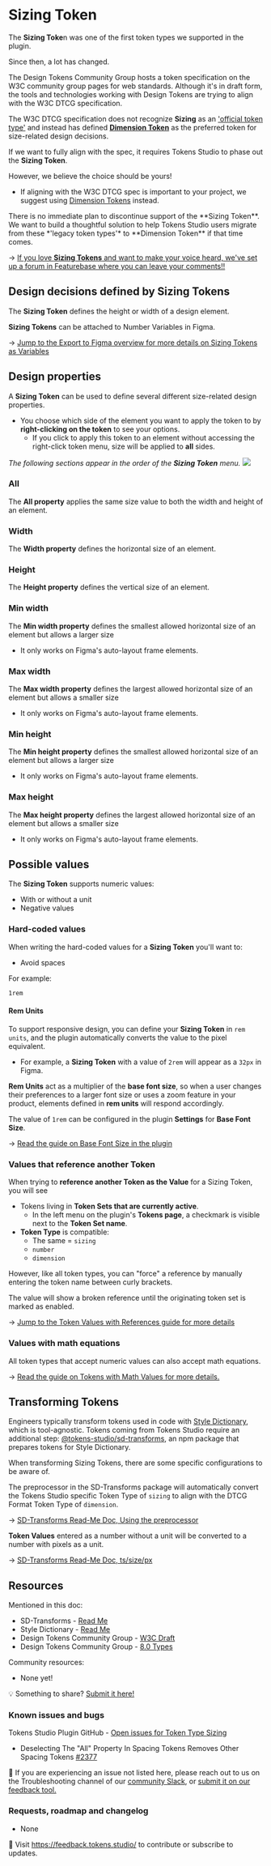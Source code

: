 # Sizing Token 
The **Sizing Toke**n was one of the first token types we supported in the plugin. 

Since then, a lot has changed. 

The Design Tokens Community Group hosts a token specification on the W3C community group pages for web standards. Although it's in draft form, the tools and technologies working with Design Tokens are trying to align with the W3C DTCG specification. 

The W3C DTCG specification does not recognize **Sizing** as an ['official token type'](https://tr.designtokens.org/format/#types) and instead has defined [**Dimension Token**](/token-types/token-type-dimension) as the preferred token for size-related design decisions.

If we want to fully align with the spec, it requires Tokens Studio to phase out the **Sizing Token**. 

However, we believe the choice should be yours!
- If aligning with the W3C DTCG spec is important to your project, we suggest using [Dimension Tokens](/token-types/token-type-dimension) instead.


<Callout type="info" emoji="✦">
There is no immediate plan to discontinue support of the **Sizing Token**.
We want to build a thoughtful solution to help Tokens Studio users migrate from these *'legacy token types'* to **Dimension Token** if that time comes. 
</Callout>

→ [If you love **Sizing Tokens** and want to make your voice heard, we've set up a forum in Featurebase where you can leave your comments!!](https://feedback.tokens.studio/p/w3c-dtcg-feedback)

## Design decisions defined by Sizing Tokens
The **Sizing Token** defines the height or width of a design element. 

**Sizing Tokens** can be attached to Number Variables in Figma. 

→ [Jump to the Export to Figma overview for more details on Sizing Tokens as Variables](/variables/creating-variables)

## Design properties
A **Sizing Token** can be used to define several different size-related design properties.
- You choose which side of the element you want to apply the token to by **right-clicking on the token** to see your options. 
	- If you click to apply this token to an element without accessing the right-click token menu, size will be applied to **all** sides. 

*The following sections appear in the order of the **Sizing Token** menu.* 
![](/token-types/tokens-dimension-rightClick-sizing-V2-01.png)

### All
The **All property** applies the same size value to both the width and height of an element.

### Width
The **Width property** defines the horizontal size of an element.

### Height 
The **Height property** defines the vertical size of an element.

### Min width 
The **Min width property** defines the smallest allowed horizontal size of an element but allows a larger size
- It only works on Figma's auto-layout frame elements. 

### Max width 
The **Max width property** defines the largest allowed horizontal size of an element but allows a smaller size
- It only works on Figma's auto-layout frame elements. 

### Min height 
The **Min height property** defines the smallest allowed horizontal size of an element but allows a larger size
- It only works on Figma's auto-layout frame elements. 

### Max height 
The **Max height property** defines the largest allowed horizontal size of an element but allows a smaller size
- It only works on Figma's auto-layout frame elements. 

## Possible values
The **Sizing Token** supports numeric values:
- With or without a unit
- Negative values

### Hard-coded values
When writing the hard-coded values for a **Sizing Token** you'll want to:
- Avoid spaces

For example:
```
1rem
```

#### Rem Units
To support responsive design, you can define your **Sizing Token** in `rem units`, and the plugin automatically converts the value to the pixel equivalent. 
 - For example, a **Sizing Token** with a value of `2rem` will appear as a `32px` in Figma.
 
**Rem Units** act as a multiplier of the **base font size**, so when a user changes their preferences to a larger font size or uses a zoom feature in your product, elements defined in **rem units** will respond accordingly. 

The value of `1rem` can be configured in the plugin **Settings** for **Base Font Size**.

→ [Read the guide on Base Font Size in the plugin](/tokens/settings#base-font-size)

### Values that reference another Token
When trying to **reference another Token as the Value** for a Sizing Token, you will see
- Tokens living in **Token Sets that are currently active**.
	- In the left menu on the plugin's **Tokens page**, a checkmark is visible next to the **Token Set name**. 
- **Token Type** is compatible:
	- The same = `sizing`
	- `number`
	- `dimension`

However, like all token types, you can "force" a reference by manually entering the token name between curly brackets.

<Callout type="info" emoji="✦">
The value will show a broken reference until the originating token set is marked as enabled.
</Callout>

→ [Jump to the Token Values with References guide for more details](/variables/references)

### Values with math equations
All token types that accept numeric values can also accept math equations. 

→ [Read the guide on Tokens with Math Values for more details.](/tokens/using-math)

## Transforming Tokens
Engineers typically transform tokens used in code with [Style Dictionary](https://styledictionary.com/), which is tool-agnostic. Tokens coming from Tokens Studio require an additional step: [@tokens-studio/sd-transforms](https://www.npmjs.com/package/@tokens-studio/sd-transforms), an npm package that prepares tokens for Style Dictionary. 

When transforming Sizing Tokens, there are some specific configurations to be aware of. 

The preprocessor in the SD-Transforms package will automatically convert the Tokens Studio specific Token Type of `sizing` to align with the DTCG Format Token Type of `dimension`. 

→ [SD-Transforms Read-Me Doc, Using the preprocessor](https://github.com/Tokens-studio/sd-transforms/?tab=readme-ov-file#using-the-preprocessor)

**Token Values** entered as a number without a unit will be converted to a number with pixels as a unit.

→ [SD-Transforms Read-Me Doc, ts/size/px](https://github.com/Tokens-studio/sd-transforms/?tab=readme-ov-file#tssizepx)

## Resources
Mentioned in this doc:
- SD-Transforms - [Read Me ](https://github.com/tokens-studio/sd-transforms)
- Style Dictionary - [Read Me](https://amzn.github.io/style-dictionary/#/)
- Design Tokens Community Group - [W3C Draft](https://tr.designtokens.org/format/)
- Design Tokens Community Group - [8.0 Types](https://tr.designtokens.org/format/#types)

Community resources:
- None yet! 

💡 Something to share? [Submit it here!](https://feedback.tokens.studio/)

### Known issues and bugs
Tokens Studio Plugin GitHub - [Open issues for Token Type Sizing](https://github.com/tokens-studio/figma-plugin/labels/token%20type%20sizing)
- Deselecting The "All" Property In Spacing Tokens Removes Other Spacing Tokens [#2377](https://github.com/tokens-studio/figma-plugin/issues/2377)

🐞 If you are experiencing an issue not listed here, please reach out to us on the Troubleshooting channel of our [community Slack](https://tokens.studio/slack), or [submit it on our feedback tool.](https://feedback.tokens.studio/ ) 

### Requests, roadmap and changelog
- None 

💌 Visit https://feedback.tokens.studio/ to contribute or subscribe to updates.